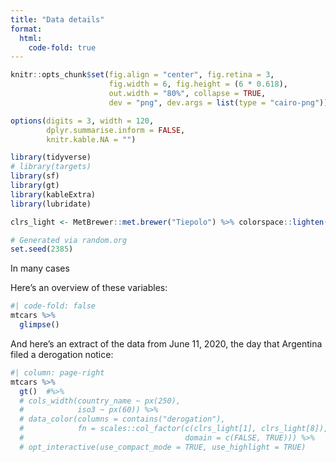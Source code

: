 ```yaml
---
title: "Data details"
format:
  html:
    code-fold: true
---
```


```r
knitr::opts_chunk$set(fig.align = "center", fig.retina = 3,
                      fig.width = 6, fig.height = (6 * 0.618),
                      out.width = "80%", collapse = TRUE,
                      dev = "png", dev.args = list(type = "cairo-png"))

options(digits = 3, width = 120,
        dplyr.summarise.inform = FALSE,
        knitr.kable.NA = "")
```

```r
library(tidyverse)
# library(targets)
library(sf)
library(gt)
library(kableExtra)
library(lubridate)

clrs_light <- MetBrewer::met.brewer("Tiepolo") %>% colorspace::lighten(0.8)

# Generated via random.org
set.seed(2385)

```


:::{.callout-note}
In many cases 
:::

Here's an overview of these variables:

```r
#| code-fold: false
mtcars %>% 
  glimpse()
```

And here's an extract of the data from June 11, 2020, the day that Argentina filed a derogation notice:

```r
#| column: page-right
mtcars %>%
  gt()  #%>% 
  # cols_width(country_name ~ px(250),
  #            iso3 ~ px(60)) %>% 
  # data_color(columns = contains("derogation"),
  #            fn = scales::col_factor(c(clrs_light[1], clrs_light[8]), 
  #                                    domain = c(FALSE, TRUE))) %>% 
  # opt_interactive(use_compact_mode = TRUE, use_highlight = TRUE)
```

<!-- And here's a map of all the countries that derogated between January 2020 and June 2021: -->

<!-- ```{r derogations-map, fig.width=6.5, fig.height=3.5} -->
<!-- ggplot() + -->
<!--   geom_sf(data = derogation_map_data, aes(fill = derogations_1plus), -->
<!--           linewidth = 0.1, color = "white") + -->
<!--   coord_sf(crs = st_crs("+proj=robin"), datum = NA) + -->
<!--   scale_fill_binned(low = colorspace::lighten(clrs[1], amount = 0.8),  -->
<!--                     high = clrs[1], na.value = "grey85", -->
<!--                     breaks = c(1, 5, 10, 15, 20), -->
<!--                     limits = c(1, 20), -->
<!--                     name = "Derogations filed: ", -->
<!--                     guide = guide_colorsteps(barwidth = 7, barheight = 0.4, -->
<!--                                              title.vjust = 1)) + -->
<!--   theme_pandem() + -->
<!--   theme(panel.border = element_blank(), -->
<!--         legend.title = element_text(face = "bold"), -->
<!--         legend.justification = "center") -->
<!-- ``` -->


